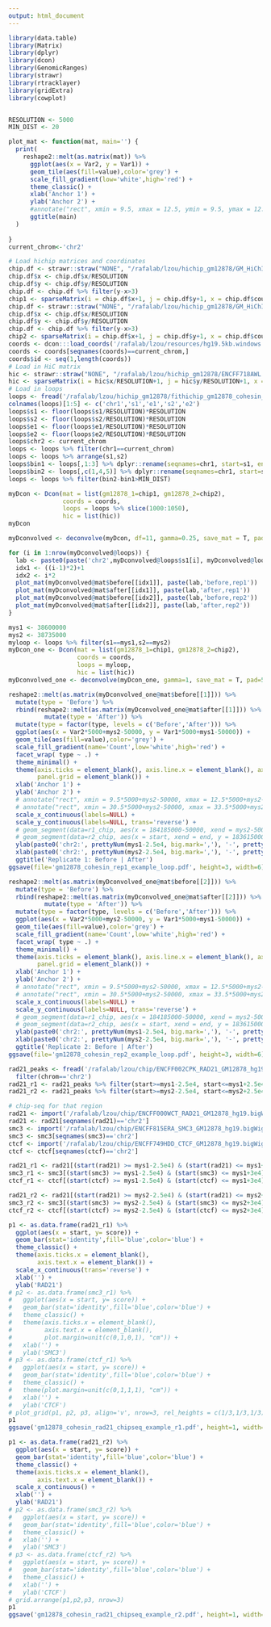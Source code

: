 ```yaml
---
output: html_document
---
```



```r
library(data.table)
library(Matrix)
library(dplyr)
library(dcon)
library(GenomicRanges)
library(strawr)
library(rtracklayer)
library(gridExtra)
library(cowplot)


RESOLUTION <- 5000
MIN_DIST <- 20

plot_mat <- function(mat, main='') {
  print(
    reshape2::melt(as.matrix(mat)) %>%
      ggplot(aes(x = Var2, y = Var1)) +
      geom_tile(aes(fill=value),color='grey') +
      scale_fill_gradient(low='white',high='red') +
      theme_classic() +
      xlab('Anchor 1') +
      ylab('Anchor 2') + 
      #annotate("rect", xmin = 9.5, xmax = 12.5, ymin = 9.5, ymax = 12.5, color='blue', lty='dashed', fill=NA) +
      ggtitle(main)
  )
  
}
current_chrom<-'chr2'
```

```r
# Load hichip matrices and coordinates
chip.df <- strawr::straw("NONE", "/rafalab/lzou/hichip_gm12878/GM_HiChIP_cohesin_r1.hic", gsub('chr','',current_chrom), gsub('chr','',current_chrom), "BP", RESOLUTION)
chip.df$x <- chip.df$x/RESOLUTION
chip.df$y <- chip.df$y/RESOLUTION
chip.df <- chip.df %>% filter(y-x>3)
chip1 <- sparseMatrix(i = chip.df$x+1, j = chip.df$y+1, x = chip.df$counts)
chip.df <- strawr::straw("NONE", "/rafalab/lzou/hichip_gm12878/GM_HiChIP_cohesin_r2.hic", gsub('chr','',current_chrom), gsub('chr','',current_chrom), "BP", RESOLUTION)
chip.df$x <- chip.df$x/RESOLUTION
chip.df$y <- chip.df$y/RESOLUTION
chip.df <- chip.df %>% filter(y-x>3)
chip2 <- sparseMatrix(i = chip.df$x+1, j = chip.df$y+1, x = chip.df$counts)
coords <- dcon:::load_coords('/rafalab/lzou/resources/hg19.5kb.windows', type='windows')
coords <- coords[seqnames(coords)==current_chrom,]
coords$id <- seq(1,length(coords))
# Load in HiC matrix
hic <- strawr::straw("NONE", "/rafalab/lzou/hichip_gm12878/ENCFF718AWL.hic", gsub('chr','',current_chrom), gsub('chr','',current_chrom), "BP", RESOLUTION)
hic <- sparseMatrix(i = hic$x/RESOLUTION+1, j = hic$y/RESOLUTION+1, x = hic$counts)
# Load in loops
loops <- fread('/rafalab/lzou/hichip_gm12878/fithichip_gm12878_cohesin_loose.csv')
colnames(loops)[1:5] <- c('chr1','s1','e1','s2','e2')
loops$s1 <- floor(loops$s1/RESOLUTION)*RESOLUTION
loops$s2 <- floor(loops$s2/RESOLUTION)*RESOLUTION
loops$e1 <- floor(loops$e1/RESOLUTION)*RESOLUTION
loops$e2 <- floor(loops$e2/RESOLUTION)*RESOLUTION
loops$chr2 <- current_chrom
loops <- loops %>% filter(chr1==current_chrom)
loops <- loops %>% arrange(s1,s2)
loops$bin1 <- loops[,1:3] %>% dplyr::rename(seqnames=chr1, start=s1, end=e1) %>% left_join(as.data.frame(coords)) %>% pull(id)
loops$bin2 <- loops[,c(1,4,5)] %>% dplyr::rename(seqnames=chr1, start=s2, end=e2) %>% left_join(as.data.frame(coords)) %>% pull(id)
loops <- loops %>% filter(bin2-bin1>MIN_DIST)
```

```r
myDcon <- Dcon(mat = list(gm12878_1=chip1, gm12878_2=chip2),
               coords = coords,
               loops = loops %>% slice(1000:1050),
               hic = list(hic))
myDcon
```


```r
myDconvolved <- deconvolve(myDcon, df=11, gamma=0.25, save_mat = T, pad=5)
```


```r
for (i in 1:nrow(myDconvolved@loops)) {
  lab <- paste0(paste('chr2',myDconvolved@loops$s1[i], myDconvolved@loops$s2[i], sep=':'), ', PET: ', myDconvolved@loops$pet[i])
  idx1 <- ((i-1)*2)+1
  idx2 <- i*2
  plot_mat(myDconvolved@mat$before[[idx1]], paste(lab,'before,rep1'))
  plot_mat(myDconvolved@mat$after[[idx1]], paste(lab,'after,rep1'))
  plot_mat(myDconvolved@mat$before[[idx2]], paste(lab,'before,rep2'))
  plot_mat(myDconvolved@mat$after[[idx2]], paste(lab,'after,rep2'))
}
```


```r
mys1 <- 38600000
mys2 <- 38735000
myloop <- loops %>% filter(s1==mys1,s2==mys2)
myDcon_one <- Dcon(mat = list(gm12878_1=chip1, gm12878_2=chip2),
                   coords = coords,
                   loops = myloop,
                   hic = list(hic))
myDconvolved_one <- deconvolve(myDcon_one, gamma=1, save_mat = T, pad=5, df=11)
```


```r
reshape2::melt(as.matrix(myDconvolved_one@mat$before[[1]])) %>%
  mutate(type = 'Before') %>%
  rbind(reshape2::melt(as.matrix(myDconvolved_one@mat$after[[1]])) %>%
          mutate(type = 'After')) %>%
  mutate(type = factor(type, levels = c('Before','After'))) %>%
  ggplot(aes(x = Var2*5000+mys2-50000, y = Var1*5000+mys1-50000)) +
  geom_tile(aes(fill=value),color='grey') +
  scale_fill_gradient(name='Count',low='white',high='red') +
  facet_wrap( type ~ .) +
  theme_minimal() +
  theme(axis.ticks = element_blank(), axis.line.x = element_blank(), axis.line.y = element_blank(),
        panel.grid = element_blank()) +
  xlab('Anchor 1') +
  ylab('Anchor 2') + 
  # annotate("rect", xmin = 9.5*5000+mys2-50000, xmax = 12.5*5000+mys2-50000, ymin = 9.5*5000+mys1-50000, ymax = 12.5*5000+mys1-50000, color='blue', lty='dashed', fill=NA) +
  # annotate("rect", xmin = 30.5*5000+mys2-50000, xmax = 33.5*5000+mys2-50000, ymin = 9.5*5000+mys1-50000, ymax = 12.5*5000+mys1-50000, color='blue', lty='dashed', fill=NA) +
  scale_x_continuous(labels=NULL) +
  scale_y_continuous(labels=NULL, trans='reverse') +
  # geom_segment(data=r1_chip, aes(x = 184185000-50000, xend = mys2-50000, y = start, yend=end), color='brown',size=3) +
  # geom_segment(data=r2_chip, aes(x = start, xend = end, y = 183615000-50000, yend=mys1-50000), color='brown',size=3) +
  ylab(paste0('chr2:', prettyNum(mys1-2.5e4, big.mark=','), '-', prettyNum(mys1+2.5e4, big.mark=','))) +
  xlab(paste0('chr2:', prettyNum(mys2-2.5e4, big.mark=','), '-', prettyNum(mys2+2.5e4, big.mark=','))) +
  ggtitle('Replicate 1: Before | After')
ggsave(file='gm12878_cohesin_rep1_example_loop.pdf', height=3, width=6)
```


```r
reshape2::melt(as.matrix(myDconvolved_one@mat$before[[2]])) %>%
  mutate(type = 'Before') %>%
  rbind(reshape2::melt(as.matrix(myDconvolved_one@mat$after[[2]])) %>%
          mutate(type = 'After')) %>%
  mutate(type = factor(type, levels = c('Before','After'))) %>%
  ggplot(aes(x = Var2*5000+mys2-50000, y = Var1*5000+mys1-50000)) +
  geom_tile(aes(fill=value),color='grey') +
  scale_fill_gradient(name='Count',low='white',high='red') +
  facet_wrap( type ~ .) +
  theme_minimal() +
  theme(axis.ticks = element_blank(), axis.line.x = element_blank(), axis.line.y = element_blank(),
        panel.grid = element_blank()) +
  xlab('Anchor 1') +
  ylab('Anchor 2') + 
  # annotate("rect", xmin = 9.5*5000+mys2-50000, xmax = 12.5*5000+mys2-50000, ymin = 9.5*5000+mys1-50000, ymax = 12.5*5000+mys1-50000, color='blue', lty='dashed', fill=NA) +
  # annotate("rect", xmin = 30.5*5000+mys2-50000, xmax = 33.5*5000+mys2-50000, ymin = 9.5*5000+mys1-50000, ymax = 12.5*5000+mys1-50000, color='blue', lty='dashed', fill=NA) +
  scale_x_continuous(labels=NULL) +
  scale_y_continuous(labels=NULL, trans='reverse') +
  # geom_segment(data=r1_chip, aes(x = 184185000-50000, xend = mys2-50000, y = start, yend=end), color='brown',size=3) +
  # geom_segment(data=r2_chip, aes(x = start, xend = end, y = 183615000-50000, yend=mys1-50000), color='brown',size=3) +
  ylab(paste0('chr2:', prettyNum(mys1-2.5e4, big.mark=','), '-', prettyNum(mys1+2.5e4, big.mark=','))) +
  xlab(paste0('chr2:', prettyNum(mys2-2.5e4, big.mark=','), '-', prettyNum(mys2+2.5e4, big.mark=','))) +
  ggtitle('Replicate 2: Before | After')
ggsave(file='gm12878_cohesin_rep2_example_loop.pdf', height=3, width=6)
```


```r
rad21_peaks <- fread('/rafalab/lzou/chip/ENCFF002CPK_RAD21_GM12878_hg19.bed', col.names = c('chrom','start','end','idk4','idk5','idk6','idk7','idk8','idk9','idk10')) %>%
  filter(chrom=='chr2')
rad21_r1 <- rad21_peaks %>% filter(start>=mys1-2.5e4, start<=mys1+2.5e4)
rad21_r2 <- rad21_peaks %>% filter(start>=mys2-2.5e4, start<=mys2+2.5e4)
```


```r
# chip-seq for that region
rad21 <- import('/rafalab/lzou/chip/ENCFF000WCT_RAD21_GM12878_hg19.bigWig')
rad21 <- rad21[seqnames(rad21)=='chr2']
smc3 <- import('/rafalab/lzou/chip/ENCFF815ERA_SMC3_GM12878_hg19.bigWig')
smc3 <- smc3[seqnames(smc3)=='chr2']
ctcf <- import('/rafalab/lzou/chip/ENCFF749HDD_CTCF_GM12878_hg19.bigWig')
ctcf <- ctcf[seqnames(ctcf)=='chr2']

rad21_r1 <- rad21[(start(rad21) >= mys1-2.5e4) & (start(rad21) <= mys1+3e4)]
smc3_r1 <- smc3[(start(smc3) >= mys1-2.5e4) & (start(smc3) <= mys1+3e4)]
ctcf_r1 <- ctcf[(start(ctcf) >= mys1-2.5e4) & (start(ctcf) <= mys1+3e4)]

rad21_r2 <- rad21[(start(rad21) >= mys2-2.5e4) & (start(rad21) <= mys2+3e4)]
smc3_r2 <- smc3[(start(smc3) >= mys2-2.5e4) & (start(smc3) <= mys2+3e4)]
ctcf_r2 <- ctcf[(start(ctcf) >= mys2-2.5e4) & (start(ctcf) <= mys2+3e4)]
```

```r
p1 <- as.data.frame(rad21_r1) %>%
  ggplot(aes(x = start, y= score)) +
  geom_bar(stat='identity',fill='blue',color='blue') +
  theme_classic() +
  theme(axis.ticks.x = element_blank(),
        axis.text.x = element_blank()) +
  scale_x_continuous(trans='reverse') +
  xlab('') +
  ylab('RAD21')
# p2 <- as.data.frame(smc3_r1) %>%
#   ggplot(aes(x = start, y= score)) +
#   geom_bar(stat='identity',fill='blue',color='blue') +
#   theme_classic() +
#   theme(axis.ticks.x = element_blank(),
#         axis.text.x = element_blank(),
#         plot.margin=unit(c(0,1,0,1), "cm")) +
#   xlab('') +
#   ylab('SMC3')
# p3 <- as.data.frame(ctcf_r1) %>%
#   ggplot(aes(x = start, y= score)) +
#   geom_bar(stat='identity',fill='blue',color='blue') +
#   theme_classic() +
#   theme(plot.margin=unit(c(0,1,1,1), "cm")) +
#   xlab('') +
#   ylab('CTCF')
# plot_grid(p1, p2, p3, align='v', nrow=3, rel_heights = c(1/3,1/3,1/3))
p1
ggsave('gm12878_cohesin_rad21_chipseq_example_r1.pdf', height=1, width=2.5)
```

```r
p1 <- as.data.frame(rad21_r2) %>%
  ggplot(aes(x = start, y= score)) +
  geom_bar(stat='identity',fill='blue',color='blue') +
  theme_classic() +
  theme(axis.ticks.x = element_blank(),
        axis.text.x = element_blank()) +
  scale_x_continuous() +
  xlab('') +
  ylab('RAD21')
# p2 <- as.data.frame(smc3_r2) %>%
#   ggplot(aes(x = start, y= score)) +
#   geom_bar(stat='identity',fill='blue',color='blue') +
#   theme_classic() +
#   xlab('') +
#   ylab('SMC3')
# p3 <- as.data.frame(ctcf_r2) %>%
#   ggplot(aes(x = start, y= score)) +
#   geom_bar(stat='identity',fill='blue',color='blue') +
#   theme_classic() +
#   xlab('') +
#   ylab('CTCF')
# grid.arrange(p1,p2,p3, nrow=3)
p1
ggsave('gm12878_cohesin_rad21_chipseq_example_r2.pdf', height=1, width=3)
```





